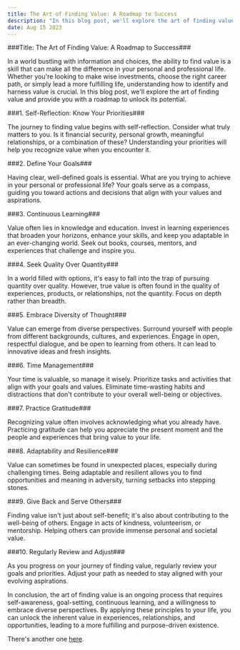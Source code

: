 ```yaml
---
title: The Art of Finding Value: A Roadmap to Success
description: "In this blog post, we'll explore the art of finding value and provide you with a roadmap to unlock its potential."
date: Aug 15 2023
---
```


###Title: The Art of Finding Value: A Roadmap to Success###

In a world bustling with information and choices, the ability to find value is a skill that can make all the difference in your personal and professional life. Whether you're looking to make wise investments, choose the right career path, or simply lead a more fulfilling life, understanding how to identify and harness value is crucial. In this blog post, we'll explore the art of finding value and provide you with a roadmap to unlock its potential.

###1. Self-Reflection: Know Your Priorities###

The journey to finding value begins with self-reflection. Consider what truly matters to you. Is it financial security, personal growth, meaningful relationships, or a combination of these? Understanding your priorities will help you recognize value when you encounter it.

###2. Define Your Goals###

Having clear, well-defined goals is essential. What are you trying to achieve in your personal or professional life? Your goals serve as a compass, guiding you toward actions and decisions that align with your values and aspirations.

###3. Continuous Learning###

Value often lies in knowledge and education. Invest in learning experiences that broaden your horizons, enhance your skills, and keep you adaptable in an ever-changing world. Seek out books, courses, mentors, and experiences that challenge and inspire you.

###4. Seek Quality Over Quantity###

In a world filled with options, it's easy to fall into the trap of pursuing quantity over quality. However, true value is often found in the quality of experiences, products, or relationships, not the quantity. Focus on depth rather than breadth.

###5. Embrace Diversity of Thought###

Value can emerge from diverse perspectives. Surround yourself with people from different backgrounds, cultures, and experiences. Engage in open, respectful dialogue, and be open to learning from others. It can lead to innovative ideas and fresh insights.

###6. Time Management###

Your time is valuable, so manage it wisely. Prioritize tasks and activities that align with your goals and values. Eliminate time-wasting habits and distractions that don't contribute to your overall well-being or objectives.

###7. Practice Gratitude###

Recognizing value often involves acknowledging what you already have. Practicing gratitude can help you appreciate the present moment and the people and experiences that bring value to your life.

###8. Adaptability and Resilience###

Value can sometimes be found in unexpected places, especially during challenging times. Being adaptable and resilient allows you to find opportunities and meaning in adversity, turning setbacks into stepping stones.

###9. Give Back and Serve Others###

Finding value isn't just about self-benefit; it's also about contributing to the well-being of others. Engage in acts of kindness, volunteerism, or mentorship. Helping others can provide immense personal and societal value.

###10. Regularly Review and Adjust###

As you progress on your journey of finding value, regularly review your goals and priorities. Adjust your path as needed to stay aligned with your evolving aspirations.

In conclusion, the art of finding value is an ongoing process that requires self-awareness, goal-setting, continuous learning, and a willingness to embrace diverse perspectives. By applying these principles to your life, you can unlock the inherent value in experiences, relationships, and opportunities, leading to a more fulfilling and purpose-driven existence.


There's another one [here](/posts/HowResearchisFun).
